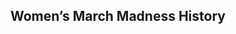 ## Women's March Madness History

<div id="marchmadness-content" style="display: none;">

::: {.static-content}

Dataset contains data for every team that has participated in the NCAA Division I Women’s Basketball Tournament since it began in 1982. Every school is shown with its seed, conference record (when available), regular-season record, tournament record and full season record, including winning percentages. All data is from the NCAA. This dataset contains the data behind the story [The Rise and Fall Of Women's NCAA Tournament Dynasties](https://fivethirtyeight.com/features/louisiana-tech-was-the-uconn-of-the-80s/).

<div class="button-container">
  <a href="../data/clean/womens-march-madness-clean.csv" download class="download-button">
    Download CSV
  </a>
</div>

<div class="description-grid">

  <div class="field-label">CSV Name</div><div class="field-value">womens-march-madness-clean.csv</div>
  <div class="field-label">Dataset Characteristics</div><div class="field-value">Multivariate</div>
  <div class="field-label">Subject Area</div><div class="field-value">Women In Sports</div>
  <div class="field-label">Associated Tasks</div><div class="field-value">Regression</div>
  <div class="field-label">Feature Type</div><div class="field-value">Categorical, Integer, Float</div>
  <div class="field-label">Instances</div><div class="field-value">2092</div>
  <div class="field-label">Features</div><div class="field-value">20</div>
  <div class="field-label">Has Missing Values?</div><div class="field-value">Yes</div>

</div>

::: {.table-container}
::: {.styled-table}

| Variable Name | Role | Type | Description | Units | Missing Values |
|-----|-----|-----|-----|-----|-----|
| year | Feature | int64 | Year | - | No |
| school | Feature | Categorical | School | - | No |
| seed | Feature | int64 | Seed. The 0 seeding designation in 1983 notes the eight teams that played an opening-round game to become the No. 8 seed in each region. | - | No |
| conference | Feature | Categorical | Conference | - | No |
| conf_wins | Feature | float64 | Conference Wins | - | Yes |
| conf_losses | Feature | float64 | Conference Losses | - | Yes |
| conf_wins_pct | Feature | float64 | Conference Win Percentage | - | Yes |
| conf_rank | Feature | float64 | Place in Conference | - | Yes |
| division | Feature | Categorical | Conference Division | - | Yes |
| reg_wins | Feature | int64 | Regional Wins | - | No |
| reg_losses | Feature | int64 | Regional Losses | - | No |
| reg_wins_pct | Feature | float64 | Regional Win Percentage | % | No |
| bid | Feature | Categorical | Whether the school qualified with an automatic bid (by winning its conference or conference tournament) or an at-large bid. ['at-large', 'auto'] | - | No |
| first_game_at_home | Feature | Categorical | Whether the school played its first-round tournament games on its home court. ['Y', 'N'] | - | No |
| tourney_wins | Feature | int64 | Tourney Wins | - | No |
| tourney_losses | Feature | int64 | Tourney Losses | - | No |
| tourney_finish | Target | Categorical | Ordered categories: ['opening_round_loss' < 'first_round_loss' < 'second_round_loss' < 'top_16_loss' < 'top_8_loss' < 'top_4_loss' < 'top_2_loss' < 'champ'] | - | No |
| total_wins | Feature | int64 | Total Wins | - | No |
| total_losses | Feature | int64 | Total Losses | - | No |
| total_wins_pct | Feature | float64 | Total Win Percentage | % | No |

:::
:::

:::

:::{.grid-container}

<div class="grid-item" data-tags="r,eda,data-visualization,regression,hypothesis-testing">
  <img src="img/dataset.png" width="20px" height="20px">
  <h3>Women's March Madness Example A</h3>
  <p>
<strong>Inquiry</strong>: Does seed matter?

<strong>Code Tags</strong>: r

<strong>Data Science Tags</strong>: eda, data-visualization, regression, hypothesis-testing

<strong>Library Tags</strong>: TBD

<strong>Developer</strong>: Francisco Ramirez
</p>
  <a href="" class="btn btn-outline-dark">Notebook</a>
  <a href="" class="btn btn-outline-dark">GitHub</a>
</div>

:::

::: {.static-content}

> Attribution: Data sourced from FiveThirtyEight's NCAA Women's Basketball Tournament dataset, available under a [Creative Commons Attribution 4.0 International License](https://creativecommons.org/licenses/by/4.0/). Original dataset: [FiveThirtyEight GitHub Repository](https://github.com/fivethirtyeight/data/tree/master/ncaa-womens-basketball-tournament). Story: [Louisiana Tech Was the UConn of the '80s](https://fivethirtyeight.com/features/louisiana-tech-was-the-uconn-of-the-80s/).

:::

</div>
